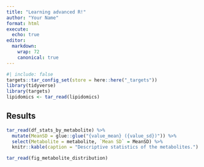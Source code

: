 ```yaml
---
title: "Learning advanced R!"
author: "Your Name"
format: html
execute:
  echo: true
editor: 
  markdown:
    wrap: 72
    canonical: true
---
```


```r
#| include: false
targets::tar_config_set(store = here::here("_targets"))
library(tidyverse)
library(targets)
lipidomics <- tar_read(lipidomics)
```

## Results

```r
tar_read(df_stats_by_metabolite) %>%
  mutate(MeanSD = glue::glue("{value_mean} ({value_sd})")) %>% 
  select(Metabolite = metabolite, `Mean SD` = MeanSD) %>% 
  knitr::kable(caption = "Descriptive statistics of the metabolites.")
```

```r
tar_read(fig_metabolite_distribution)
```
